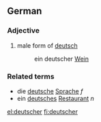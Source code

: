 {{see|Deutscher}}
==German==

===Adjective===
{{infl|de|adjective form|g=m}}

#male form of [[deutsch]]
#:ein deutscher [[Wein]]

===Related terms===
*die [[deutsche]] [[Sprache]] ''f''
*ein [[deutsches]] [[Restaurant]] ''n''

[[el:deutscher]]
[[fi:deutscher]]